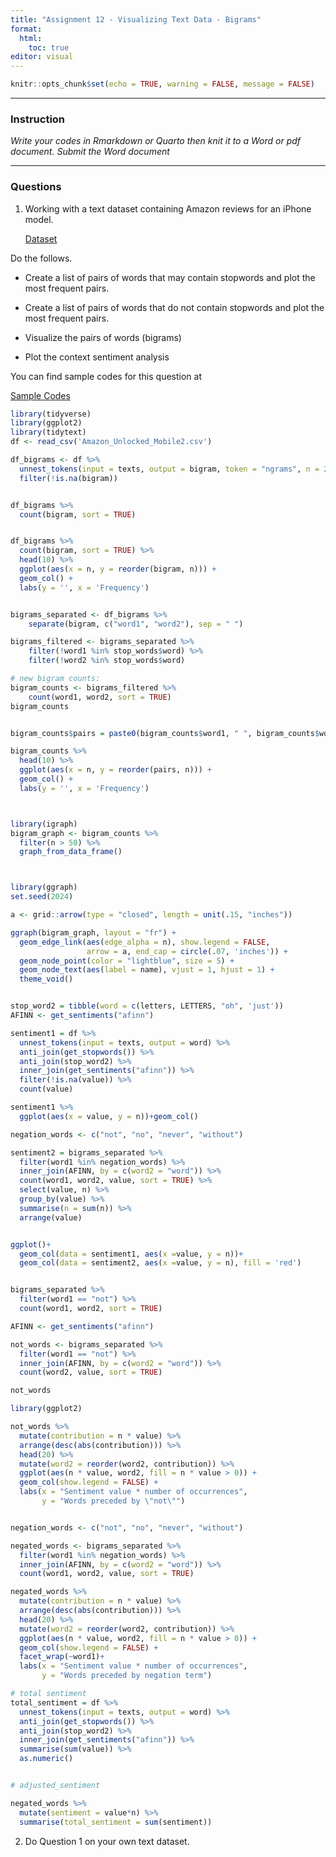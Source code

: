 ```yaml
---
title: "Assignment 12 - Visualizing Text Data - Bigrams"
format: 
  html: 
    toc: true
editor: visual
---
```


```r
knitr::opts_chunk$set(echo = TRUE, warning = FALSE, message = FALSE)
```

------------------------------------------------------------------------

### Instruction

*Write your codes in Rmarkdown or Quarto then knit it to a Word or pdf document. Submit the Word document*

------------------------------------------------------------------------


### Questions

1. Working with a text dataset containing Amazon reviews for an iPhone model. 

    [Dataset](Amazon_Unlocked_Mobile2.csv)

Do the follows. 

- Create a list of pairs of words that may contain stopwords and plot the most frequent pairs.

- Create a list of pairs of words that do not contain stopwords and plot the most frequent pairs.

- Visualize the pairs of words (bigrams)

- Plot the context sentiment analysis

You can find sample codes for this question at

[Sample Codes](assignment12_codes.html)

```r
library(tidyverse)
library(ggplot2)
library(tidytext)
df <- read_csv('Amazon_Unlocked_Mobile2.csv')

df_bigrams <- df %>%
  unnest_tokens(input = texts, output = bigram, token = "ngrams", n = 2) %>% 
  filter(!is.na(bigram))


df_bigrams %>%
  count(bigram, sort = TRUE)


df_bigrams %>%
  count(bigram, sort = TRUE) %>% 
  head(10) %>% 
  ggplot(aes(x = n, y = reorder(bigram, n))) +
  geom_col() +
  labs(y = '', x = 'Frequency')


bigrams_separated <- df_bigrams %>%
    separate(bigram, c("word1", "word2"), sep = " ")

bigrams_filtered <- bigrams_separated %>%
    filter(!word1 %in% stop_words$word) %>%
    filter(!word2 %in% stop_words$word)

# new bigram counts:
bigram_counts <- bigrams_filtered %>% 
    count(word1, word2, sort = TRUE)
bigram_counts


bigram_counts$pairs = paste0(bigram_counts$word1, " ", bigram_counts$word2)

bigram_counts %>% 
  head(10) %>% 
  ggplot(aes(x = n, y = reorder(pairs, n))) +
  geom_col() +
  labs(y = '', x = 'Frequency')



library(igraph)
bigram_graph <- bigram_counts %>%
  filter(n > 50) %>%
  graph_from_data_frame()



library(ggraph)
set.seed(2024)

a <- grid::arrow(type = "closed", length = unit(.15, "inches"))

ggraph(bigram_graph, layout = "fr") +
  geom_edge_link(aes(edge_alpha = n), show.legend = FALSE,
                 arrow = a, end_cap = circle(.07, 'inches')) +
  geom_node_point(color = "lightblue", size = 5) +
  geom_node_text(aes(label = name), vjust = 1, hjust = 1) +
  theme_void()


stop_word2 = tibble(word = c(letters, LETTERS, "oh", 'just'))
AFINN <- get_sentiments("afinn")

sentiment1 = df %>%
  unnest_tokens(input = texts, output = word) %>% 
  anti_join(get_stopwords()) %>% 
  anti_join(stop_word2) %>% 
  inner_join(get_sentiments("afinn")) %>% 
  filter(!is.na(value)) %>% 
  count(value)

sentiment1 %>% 
  ggplot(aes(x = value, y = n))+geom_col() 

negation_words <- c("not", "no", "never", "without")

sentiment2 = bigrams_separated %>%
  filter(word1 %in% negation_words) %>%
  inner_join(AFINN, by = c(word2 = "word")) %>%
  count(word1, word2, value, sort = TRUE) %>% 
  select(value, n) %>% 
  group_by(value) %>% 
  summarise(n = sum(n)) %>% 
  arrange(value)


ggplot()+
  geom_col(data = sentiment1, aes(x =value, y = n))+
  geom_col(data = sentiment2, aes(x =value, y = n), fill = 'red')


bigrams_separated %>%
  filter(word1 == "not") %>%
  count(word1, word2, sort = TRUE)

AFINN <- get_sentiments("afinn")

not_words <- bigrams_separated %>%
  filter(word1 == "not") %>%
  inner_join(AFINN, by = c(word2 = "word")) %>%
  count(word2, value, sort = TRUE)

not_words

library(ggplot2)

not_words %>%
  mutate(contribution = n * value) %>%
  arrange(desc(abs(contribution))) %>%
  head(20) %>%
  mutate(word2 = reorder(word2, contribution)) %>%
  ggplot(aes(n * value, word2, fill = n * value > 0)) +
  geom_col(show.legend = FALSE) +
  labs(x = "Sentiment value * number of occurrences",
       y = "Words preceded by \"not\"")


negation_words <- c("not", "no", "never", "without")

negated_words <- bigrams_separated %>%
  filter(word1 %in% negation_words) %>%
  inner_join(AFINN, by = c(word2 = "word")) %>%
  count(word1, word2, value, sort = TRUE)

negated_words %>%
  mutate(contribution = n * value) %>%
  arrange(desc(abs(contribution))) %>%
  head(20) %>%
  mutate(word2 = reorder(word2, contribution)) %>%
  ggplot(aes(n * value, word2, fill = n * value > 0)) +
  geom_col(show.legend = FALSE) +
  facet_wrap(~word1)+
  labs(x = "Sentiment value * number of occurrences",
       y = "Words preceded by negation term")

# total sentiment
total_sentiment = df %>%
  unnest_tokens(input = texts, output = word) %>% 
  anti_join(get_stopwords()) %>% 
  anti_join(stop_word2) %>% 
  inner_join(get_sentiments("afinn")) %>% 
  summarise(sum(value)) %>% 
  as.numeric()


# adjusted_sentiment

negated_words %>% 
  mutate(sentiment = value*n) %>% 
  summarise(total_sentiment = sum(sentiment))

```

2. Do Question 1 on your own text dataset. 



